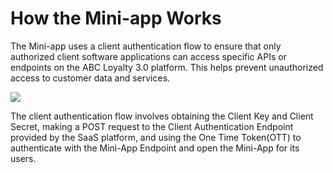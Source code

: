 # How the Mini-app Works
The Mini-app uses a client authentication flow to ensure that only authorized client software applications can access specific APIs or endpoints on the ABC Loyalty 3.0 platform. This helps prevent unauthorized access to customer data and services.

[![](https://mermaid.ink/img/pako:eNptksFqwzAMhl9F-LBT8wI-FLIOxmClo2W3XEyitmax7CnyYCt99ylxD03bg8GWPv_6Zflk2tihsWbA74zU4ot3B3ahIYDkWHzrkyOBVe-R5Da6Q_5Bvo3WzyuoP94ehdeefOVSGnPjKrLVclmULGwSEsgRZ2RJKnVRtvCKAhvCSnxAkPiFNHKX9JXcFiUzPUDvJeusZUndOkHIQ2nrXnHEIvs_7OAJuMhf-4XP7fuswKzv0VHnGVuZLrV5kBiQ1dd0ztzDnmOYDnPTZmEUDM53OqzT9H5GqYCNsbrt_eEojWnorKDLEne_1BornHFhcuq0qctkjd27ftCoGpHI6zL-6Rec_wE7cLJH?type=png)](https://mermaid.live/edit#pako:eNptksFqwzAMhl9F-LBT8wI-FLIOxmClo2W3XEyitmax7CnyYCt99ylxD03bg8GWPv_6Zflk2tihsWbA74zU4ot3B3ahIYDkWHzrkyOBVe-R5Da6Q_5Bvo3WzyuoP94ehdeefOVSGnPjKrLVclmULGwSEsgRZ2RJKnVRtvCKAhvCSnxAkPiFNHKX9JXcFiUzPUDvJeusZUndOkHIQ2nrXnHEIvs_7OAJuMhf-4XP7fuswKzv0VHnGVuZLrV5kBiQ1dd0ztzDnmOYDnPTZmEUDM53OqzT9H5GqYCNsbrt_eEojWnorKDLEne_1BornHFhcuq0qctkjd27ftCoGpHI6zL-6Rec_wE7cLJH)

The client authentication flow involves obtaining the Client Key and Client Secret, making a POST request to the Client Authentication Endpoint provided by the SaaS platform, and using the One Time Token(OTT) to authenticate with the Mini-App Endpoint and open the Mini-App for its users.
